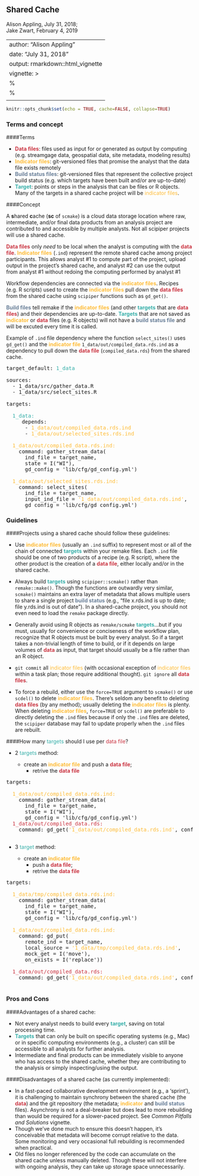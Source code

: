 ## Shared Cache {.tabset .tabset-fade .tabset-pills}

Alison Appling, July 31, 2018;  
Jake Zwart, February 4, 2019

---
author: "Alison Appling"
date: "July 31, 2018"
output: rmarkdown::html_vignette
vignette: >
  %\VignetteIndexEntry{Shared cache}
  %\VignetteEngine{knitr::rmarkdown}
  \usepackage[utf8]{inputenc}
---
<head>
<style>
data {color: #CA3542;}
ind {color: #FEBC38;}
build {color: #697F98;} 
target {color: #37AFA9}
</style>
</head>

  
```r
knitr::opts_chunk$set(echo = TRUE, cache=FALSE, collapse=TRUE)
```


### Terms and concept

####Terms

* <data>**Data files**</data>: files used as input for or generated as output by computing (e.g. streamgage data, geospatial data, site metadata, modeling results) 
* <ind>**Indicator files**</ind>: git-versioned files that promise the analyst that the data file exists remotely 
* <build>**Build status files**</build>: git-versioned files that represent the collective project build status (e.g. which targets have been built and/or are up-to-date) 
* <target>**Target**</target>: points or steps in the analysis that can be files or R objects. Many of the targets in a shared cache project will be <ind>indicator files</ind>. 

####Concept

A **s**hared **c**ache (**sc** of `scmake`) is a cloud data storage location where raw, intermediate, and/or final data products from an analysis project are contributed to and accessible by multiple analysts. Not all scipiper projects will use a shared cache.

<data>**Data files**</data> only _need_ to be local when the analyst is computing with the <data>**data file**</data>. <ind>**Indicator files**</ind> (`.ind`) represent the remote shared cache among project participants. This allows analyst #1 to compute part of the project, upload output in the project's shared cache, and analyst #2 can use the output from analyst #1 without redoing the computing performed by analyst #1 

Workflow dependencies are connected via the <ind>**indicator files**</ind>. Recipes (e.g. R scripts) used to create the <ind>**indicator files**</ind> pull down the <data>**data files**</data> from the shared cache using `scipiper` functions such as `gd_get()`. 

<build>**Build files**</build> tell remake if the <ind>**indicator files**</ind> (and other <target>**targets**</target> that are <data>**data files**</data>) and their dependencies are up-to-date. <target>**Targets**</target> that are not saved as <ind>**indicator**</ind> or <data>**data**</data> files (e.g. R objects) will not have a <build>**build status file**</build> and will be excuted every time it is called.  

Example of `.ind` file dependency where the function `select_sites()` uses `gd_get()` and the <ind>**indicator file**</ind> `1_data/out/compiled_data.rds.ind` as a dependency to pull down the <data>**data file**</data> (`compiled_data.rds`) from the shared cache. 
<pre>
target_default: <target>1_data</target>

sources: 
  - 1_data/src/gather_data.R
  - 1_data/src/select_sites.R

targets:

  <target>1_data:</target>
     depends:
      - <ind>1_data/out/compiled_data.rds.ind</ind>
      - <ind>1_data/out/selected_sites.rds.ind</ind>

  <ind>1_data/out/compiled_data.rds.ind:</ind>
    command: gather_stream_data(
      ind_file = target_name,
      state = I("WI"), 
      gd_config = 'lib/cfg/gd_config.yml')

  <ind>1_data/out/selected_sites.rds.ind:</ind>
    command: select_sites(
      ind_file = target_name,
      input_ind_file = <ind>'1_data/out/compiled_data.rds.ind'</ind>,
      gd_config = 'lib/cfg/gd_config.yml')
</pre>


### Guidelines

####Projects using a shared cache should follow these guidelines:

* Use <ind>**indicator files**</ind> (usually an `.ind` suffix) to represent most or all of the chain of connected <target>**targets**</target> within your remake files. Each `.ind` file should be one of two products of a recipe (e.g. R script), where the other product is the creation of a <data>**data file**</data>, either locally and/or in the shared cache.

* Always build <target>**targets**</target> using `scipiper::scmake()` rather than `remake::make()`. Though the functions are outwardly very similar, `scmake()` maintains an extra layer of metadata that allows multiple users to share a single project <build>**build status**</build> (e.g., "file x.rds.ind is up to date; file y.rds.ind is out of date"). In a shared-cache project, you should not even need to load the `remake` package directly.

* Generally avoid using R objects as `remake/scmake` <target>**targets**</target>...but if you must, usually for convenience or conciseness of the workflow plan, recognize that R objects must be built by every analyst. So if a target takes a non-trivial length of time to build, or if it depends on large volumes of <data>**data**</data> as input, that target should usually be a file rather than an R object.

* `git commit` all <ind>indicator files</ind> (with occasional exception of <ind>indicator files</ind> within a task plan; those require additional thought). `git ignore` all <data>**data files**</data>.

* To force a rebuild, either use the `force=TRUE` argument to `scmake()` or use `scdel()` to delete <ind>**indicator files**</ind>. There's seldom any benefit to deleting <data>**data files**</data> (by any method); usually deleting the <ind>**indicator files**</ind> is plenty. When deleting <ind>**indicator files**</ind>, `force=TRUE` or `scdel()` are preferable to directly deleting the `.ind` files because if only the `.ind` files are deleted, the `scipiper` database may fail to update properly when the `.ind` files are rebuilt.

####How many <target>targets</target> should I use per <data>data file</data>?

* 2 <target>targets</target> method: 
  <p>- create an <ind>**indicator file**</ind> and push a <data>**data file**</data>; 
     - retrive the <data>**data file**</data> 
</p>

<pre>
targets:

  <ind>1_data/out/compiled_data.rds.ind:</ind>
    command: gather_stream_data(
      ind_file = target_name,
      state = I("WI"), 
      gd_config = 'lib/cfg/gd_config.yml')
  <data>1_data/out/compiled_data.rds:</data>
    command: gd_get(<ind>'1_data/out/compiled_data.rds.ind'</ind>, config_file='lib/cfg/gd_config.yml')

</pre>

* 3 <target>target</target> method: 
  <p>- create an <ind>**indicator file**</ind> 
     - push a <data>**data file**</data>; 
     - retrive the <data>**data file**</data> 
</p>

<pre>
targets:

  <ind>1_data/tmp/compiled_data.rds.ind:</ind>
    command: gather_stream_data(
      ind_file = target_name,
      state = I("WI"), 
      gd_config = 'lib/cfg/gd_config.yml')
      
  <ind>1_data/out/compiled_data.rds.ind:</ind>
    command: gd_put(
      remote_ind = target_name,
      local_source = <ind>'1_data/tmp/compiled_data.rds.ind'</ind>,
      mock_get = I('move'),
      on_exists = I('replace'))
      
  <data>1_data/out/compiled_data.rds:</data>
    command: gd_get(<ind>'1_data/out/compiled_data.rds.ind'</ind>, config_file='lib/cfg/gd_config.yml')

</pre>




### Pros and Cons 

####Advantages of a shared cache:

* Not every analyst needs to build every <target>**target**</target>, saving on total processing time.
* <target>**Targets**</target> that can only be built on specific operating systems (e.g., Mac) or in specific computing environments (e.g., a cluster) can still be accessible to all analysts for further analysis.
* Intermediate and final products can be immediately visible to anyone who has access to the shared cache, whether they are contributing to the analysis or simply inspecting/using the output.

####Disadvantages of a shared cache (as currently implemented):

* In a fast-paced collaborative development environment (e.g., a 'sprint'), it is challenging to maintain synchrony between the shared cache (the <data>**data**</data>) and the git repository (the metadata; <ind>**indicator**</ind> and <build>**build status**</build> files). Asynchrony is not a deal-breaker but does lead to more rebuilding than would be required for a slower-paced project. See *Common Pitfalls and Solutions* vignette. 
* Though we've done much to ensure this doesn't happen, it's conceivable that metadata will become corrupt relative to the data. Some monitoring and very occasional full rebuilding is recommended when practical.
* Old files no longer referenced by the code can accumulate on the shared cache unless manually deleted. Though these will not interfere with ongoing analysis, they can take up storage space unnecessarily.

##
